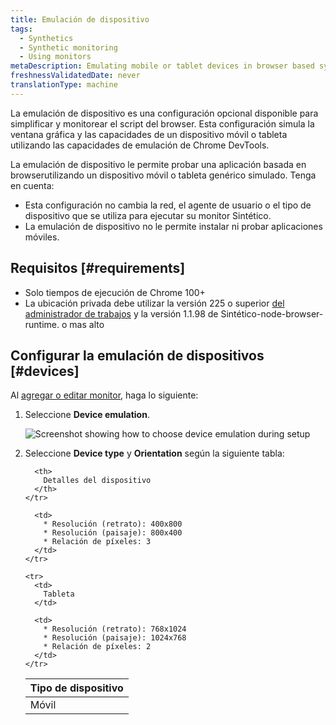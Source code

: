 ```yaml
---
title: Emulación de dispositivo
tags:
  - Synthetics
  - Synthetic monitoring
  - Using monitors
metaDescription: Emulating mobile or tablet devices in browser based synthetic monitors
freshnessValidatedDate: never
translationType: machine
---
```



La emulación de dispositivo es una configuración opcional disponible para simplificar y monitorear el script del browser. Esta configuración simula la ventana gráfica y las capacidades de un dispositivo móvil o tableta utilizando las capacidades de emulación de Chrome DevTools.

La emulación de dispositivo le permite probar una aplicación basada en browserutilizando un dispositivo móvil o tableta genérico simulado. Tenga en cuenta:

* Esta configuración no cambia la red, el agente de usuario o el tipo de dispositivo que se utiliza para ejecutar su monitor Sintético.
* La emulación de dispositivo no le permite instalar ni probar aplicaciones móviles.

## Requisitos [#requirements]

* Solo tiempos de ejecución de Chrome 100+
* La ubicación privada debe utilizar la versión 225 o superior [del administrador de trabajos](/docs/synthetics/synthetic-monitoring/private-locations/job-manager-transition-guide) y la versión 1.1.98 de Sintético-node-browser-runtime. o mas alto

## Configurar la emulación de dispositivos [#devices]

Al [agregar o editar monitor](/docs/synthetics/synthetic-monitoring/using-monitors/add-edit-monitors), haga lo siguiente:

1. Seleccione <DNT>**Device emulation**</DNT>.

   <img
     title="Screenshot showing how to choose device emulation during setup"
     alt="Screenshot showing how to choose device emulation during setup"
     src={syntheticDeviceEmulation}
   />

2. Seleccione <DNT>**Device type**</DNT> y <DNT>**Orientation**</DNT> según la siguiente tabla:

   <table>
     <thead>
       <tr>
         <th style={{ width: "200px" }}>
           Tipo de dispositivo
         </th>

         <th>
           Detalles del dispositivo
         </th>
       </tr>
     </thead>

     <tbody>
       <tr>
         <td>
           Móvil
         </td>

         <td>
           * Resolución (retrato): 400x800
           * Resolución (paisaje): 800x400
           * Relación de píxeles: 3
         </td>
       </tr>

       <tr>
         <td>
           Tableta
         </td>

         <td>
           * Resolución (retrato): 768x1024
           * Resolución (paisaje): 1024x768
           * Relación de píxeles: 2
         </td>
       </tr>
     </tbody>
   </table>